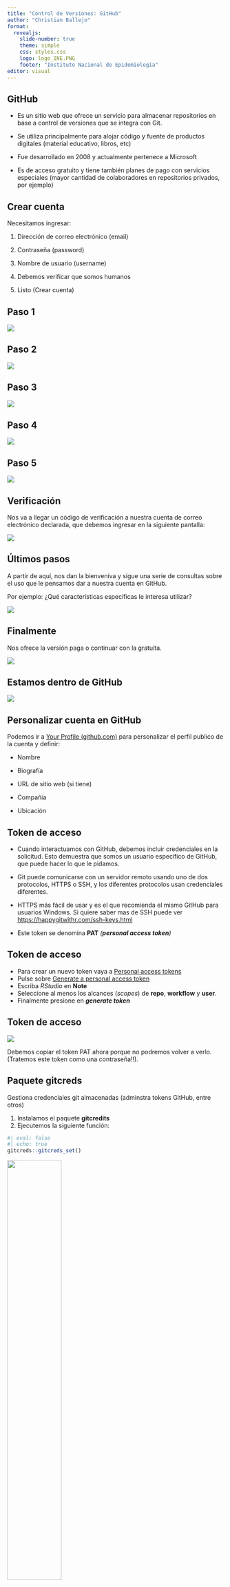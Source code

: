 ```yaml
---
title: "Control de Versiones: GitHub"
author: "Christian Ballejo"
format: 
  revealjs:
    slide-number: true
    theme: simple
    css: styles.css
    logo: logo_INE.PNG
    footer: "Instituto Nacional de Epidemiología"
editor: visual
---
```


## GitHub

-   Es un sitio web que ofrece un servicio para almacenar repositorios en base a control de versiones que se integra con Git.

-   Se utiliza principalmente para alojar código y fuente de productos digitales (material educativo, libros, etc)

-   Fue desarrollado en 2008 y actualmente pertenece a Microsoft

-   Es de acceso gratuito y tiene también planes de pago con servicios especiales (mayor cantidad de colaboradores en repositorios privados, por ejemplo)

## Crear cuenta

Necesitamos ingresar:

1.  Dirección de correo electrónico (email)

2.  Contraseña (password)

3.  Nombre de usuario (username)

4.  Debemos verificar que somos humanos

5.  Listo (Crear cuenta)

## Paso 1

![](images/Paso1.PNG){fig-align="center"}

## Paso 2

![](images/Paso2.PNG){fig-align="center"}

## Paso 3

![](images/Paso3.PNG){fig-align="center"}

## Paso 4

![](images/Paso4.PNG){fig-align="center"}

## Paso 5

![](images/Paso5.PNG){fig-align="center"}

## Verificación

Nos va a llegar un código de verificación a nuestra cuenta de correo electrónico declarada, que debemos ingresar en la siguiente pantalla:

![](images/Paso6.PNG){fig-align="center"}

## Últimos pasos

A partir de aquí, nos dan la bienveniva y sigue una serie de consultas sobre el uso que le pensamos dar a nuestra cuenta en GitHub.

Por ejemplo: ¿Qué características específicas le interesa utilizar?

![](images/Paso7.PNG){fig-align="center"}

## Finalmente

Nos ofrece la versión paga o continuar con la gratuita.

![](images/Paso8.PNG){fig-align="center"}

## Estamos dentro de GitHub

![](images/Paso9.PNG){fig-align="center"}

## Personalizar cuenta en GitHub

Podemos ir a [Your Profile (github.com)](https://github.com/settings/profile) para personalizar el perfil publico de la cuenta y definir:

-   Nombre

-   Biografía

-   URL de sitio web (si tiene)

-   Compañia

-   Ubicación

## Token de acceso {.smaller}

-   Cuando interactuamos con GitHub, debemos incluir credenciales en la solicitud. Esto demuestra que somos un usuario específico de GitHub, que puede hacer lo que le pidamos.

-   Git puede comunicarse con un servidor remoto usando uno de dos protocolos, HTTPS o SSH, y los diferentes protocolos usan credenciales diferentes.

-   HTTPS más fácil de usar y es el que recomienda el mismo GitHub para usuarios Windows. Si quiere saber mas de SSH puede ver <https://happygitwithr.com/ssh-keys.html>

-   Este token se denomina **PAT** *(**personal access token**)*

## Token de acceso

-   Para crear un nuevo token vaya a [Personal access tokens](https://github.com/settings/tokens)
-   Pulse sobre [Generate a personal access token](https://github.com/settings/tokens/new)
-   Escriba *RStudio* en **Note**
-   Seleccione al menos los alcances (*scopes*) de **repo**, **workflow** y **user**.
-   Finalmente presione en ***generate token***

## Token de acceso

![](images/Token.PNG){fig-align="center"}

Debemos copiar el token PAT ahora porque no podremos volver a verlo. (Tratemos este token como una contraseña!!).

## Paquete gitcreds {.smaller}

Gestiona credenciales git almacenadas (adminstra tokens GitHub, entre otros)

1.  Instalamos el paquete **gitcredits**
2.  Ejecutemos la siguiente función:

```r
#| eval: false
#| echo: true
gitcreds::gitcreds_set()
```

![](images/gitcredits_2.PNG){fig-align="center" width="50%"}

3.  Pegamos el token PAT generado GitHub

<br>

<br>

## Paquete gitcreds {.smaller}

4.  Veremos una salida similar a la siguiente:

![](images/gitcredits_3.PNG){fig-align="center"}

5.  Si queremos chequear podemos ejecutar `gitcreds::gitcreds_get()`

![](images/gitcredits_4.PNG){fig-align="center"}

## Repositorios en GitHub

<br>

Existen varias formas de crear y vincular repositorios de GitHub con nuestros proyectos en RStudio.

-   Proyecto existente -\> luego GitHub

-   Proyecto existente -\> primero GitHub

-   Proyecto nuevo -\> primero GitHub

## Proyecto existente -\> luego GitHub

<br>

Desde RStudio y con el proyecto con Git habilitado, vamos a utilizar la función `use_github()` del paquete **usethis**.

![](images/subir_repositorio_usethis.PNG){fig-align="center"}

Esta acción necesita de nuestras credenciales (token) pero al haberlo almacenado con **gitcreds** lo hace automáticamente.

## Proyecto existente -\> primero GitHub

1.  Dentro del sitio buscamos el signo + en la parte superior del menú y seleccionamos **New repository**

![](images/repositorio_1.PNG){fig-align="center"}

<br>

<br>

## Proyecto existente -\> primero GitHub

2.  Completamos la información de: Repository name y Descripcion (opcional) con el mismo nombre de nuestro proyecto.

![](images/repositorio_2.PNG){fig-align="center"}

## Proyecto existente -\> primero GitHub

3.  Finalmente pulsamos en el botón de **Create repository**

![](images/repositorio_3.PNG){fig-align="center"}

## Proyecto existente -\> primero GitHub {.smaller}

4.  GitHub nos ofrece una serie de opciones para vincular este repositorio con uno local (en nuestro equipo).

![](images/repositorio_6.PNG){fig-align="center" width="100%"}

## Proyecto existente -\> primero GitHub

5.  Vamos a usar y copiar al portapapeles la segunda de ellas (*... or push an existing repository from the command line*)

![](images/repositorio_7.PNG){fig-align="center" width="100%"}

## Proyecto existente -\> primero GitHub

6.  Pasamos a RStudio con el proyecto abierto y pegamos los comandos copiados dentro de la pestaña Terminal.

![](images/repositorio_8.PNG){fig-align="center" width="50%"}

## Proyecto nuevo -\> primero GitHub {.smaller}

Si el proyecto no existe, podemos comenzar creando un repositorio en GitHub y luego crear un nuevo proyecto desde RStudio conectado directamente.

1.  Hacemos todos los pasos para crear un nuevo repositorio en GitHub y copiamos la URL HTTPS que nos ofrece (termina en .git) en **Code**.

![](images/clonar_1.PNG){fig-align="center"}

## Proyecto nuevo -\> primero GitHub

2.  En RStudio creamos un proyecto nuevo con Control de versiones.

![](images/clonar_2a.PNG){fig-align="center"}

3.  Seleccionamos la opcion GIT.

![](images/clonar_2b.PNG){fig-align="center"}

## Proyecto nuevo -\> primero GitHub {.smaller}

4.  Pegamos la dirección URL en el espacio "Repository URL", ponemos el mismo nombre que el repositorio GitHub y finalmente seleccionamos en que lugar queremos que construya la carpeta.

![](images/clonar_3.PNG){fig-align="center"}

## Resumen

1.  Instalar **R** y **RStudio** en sus versiones actualizadas
2.  Instalar **Git**
3.  Instalar el paquete **usethis** en RStudio
4.  Configurar Git con nuestro **nombre** y **mail** a partir de `usethis::edit_git_config()`
5.  Crear **proyecto** en RStudio y vincularlo con **Git** a partir de `usethis::use_git()`

## Resumen

6.  Crear una cuenta en **GitHub** con el **mismo mail** que configuramos en **Git**.

7.  Crear un **token (PAT)** desde GitHub y copiarlo.

8.  Instalar el paquete gitcreds en RStudio

9.  Almacenar el token (PAT) con `gitcreds::gitcreds_set()`

10. Subir y crear repositorio en GitHub mediante `use_github()`

